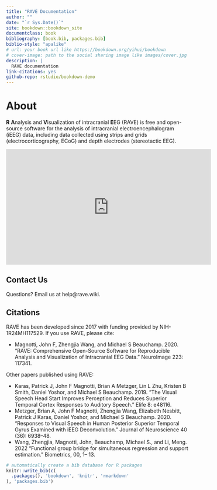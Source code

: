 ```yaml
--- 
title: "RAVE Documentation"
author: ""
date: "`r Sys.Date()`"
site: bookdown::bookdown_site
documentclass: book
bibliography: [book.bib, packages.bib]
biblio-style: "apalike"
# url: your book url like https://bookdown.org/yihui/bookdown
# cover-image: path to the social sharing image like images/cover.jpg
description: |
  RAVE documentation
link-citations: yes
github-repo: rstudio/bookdown-demo
---
```


# About

**R** **A**nalysis and **V**isualization of intracranial **E**EG (RAVE) is free and open-source software for the analysis of intracranial electroencephalogram (iEEG) data, including data collected using strips and grids (electrocorticography, ECoG) and depth electrodes (stereotactic EEG). 

<!--- ![Brief Introduction to RAVE](https://youtu.be/s6EnlqF-Q8E) -->
<iframe width="560" height="315" src="https://www.youtube.com/embed/s6EnlqF-Q8E" title="YouTube video player" frameborder="0" allow="accelerometer; autoplay; clipboard-write; encrypted-media; gyroscope; picture-in-picture" allowfullscreen></iframe>

## Contact Us 
Questions? Email us at help@rave.wiki.

## Citations

RAVE has been developed since 2017 with funding provided by NIH-1R24MH117529. If you use RAVE, please cite:

* Magnotti, John F, Zhengjia Wang, and Michael S Beauchamp. 2020. “RAVE: Comprehensive Open-Source Software for Reproducible Analysis and Visualization of Intracranial EEG Data.” NeuroImage 223: 117341.


Other papers published using RAVE:

* Karas, Patrick J, John F Magnotti, Brian A Metzger, Lin L Zhu, Kristen B Smith, Daniel Yoshor, and Michael S Beauchamp. 2019. "The Visual Speech Head Start Improves Perception and Reduces Superior Temporal Cortex Responses to Auditory Speech." Elife 8: e48116.
* Metzger, Brian A, John F Magnotti, Zhengjia Wang, Elizabeth Nesbitt, Patrick J Karas, Daniel Yoshor, and Michael S Beauchamp. 2020. "Responses to Visual Speech in Human Posterior Superior Temporal Gyrus Examined with iEEG Deconvolution." Journal of Neuroscience 40 (36): 6938–48.
* Wang, Zhengjia, Magnotti, John, Beauchamp, Michael S., and Li, Meng. 2022 "Functional group bridge for simultaneous regression and support estimation." Biometrics, 00, 1– 13. 

<!--- [@magnotti2020rave], [@metzger2020responses], [@karas2019visual] -->


```r
# automatically create a bib database for R packages
knitr::write_bib(c(
  .packages(), 'bookdown', 'knitr', 'rmarkdown'
), 'packages.bib')
```
